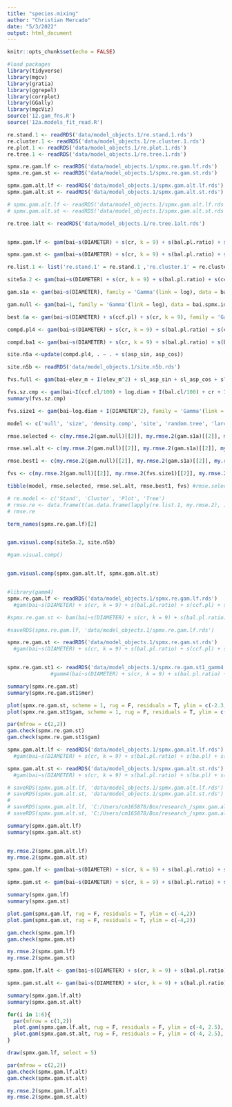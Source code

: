 ```yaml
---
title: "species.mixing"
author: "Christian Mercado"
date: "5/3/2022"
output: html_document
---
```


```r
knitr::opts_chunk$set(echo = FALSE)

#load packages
library(tidyverse)
library(mgcv)
library(gratia)
library(ggrepel)
library(corrplot)
library(GGally)
library(mgcViz)
source('12.gam_fns.R')
source('12a.models_fit_read.R')

```

```r
re.stand.1 <- readRDS('data/model_objects.1/re.stand.1.rds')
re.cluster.1 <- readRDS('data/model_objects.1/re.cluster.1.rds')
re.plot.1 <- readRDS('data/model_objects.1/re.plot.1.rds')
re.tree.1 <- readRDS('data/model_objects.1/re.tree.1.rds')

spmx.re.gam.lf <- readRDS('data/model_objects.1/spmx.re.gam.lf.rds')
spmx.re.gam.st <- readRDS('data/model_objects.1/spmx.re.gam.st.rds')

spmx.gam.alt.lf <- readRDS('data/model_objects.1/spmx.gam.alt.lf.rds')
spmx.gam.alt.st <- readRDS('data/model_objects.1/spmx.gam.alt.st.rds')

# spmx.gam.alt.lf <- readRDS('data/model_objects.1/spmx.gam.alt.lf.rds')
# spmx.gam.alt.st <- readRDS('data/model_objects.1/spmx.gam.alt.st.rds')

re.tree.1alt <- readRDS('data/model_objects.1/re.tree.1alt.rds')


spmx.gam.lf <- gam(bai~s(DIAMETER) + s(cr, k = 9) + s(bal.pl.ratio) + s(ccf.pl) + s(asp_sin, asp_cos) + s(slope_pct) + s(larch.ba.fraction.pl), family = 'Gamma'(link = log), data = bai.spmx.ids, method = 'ML', control = list(nthreads = 3))

spmx.gam.st <- gam(bai~s(DIAMETER) + s(cr, k = 9) + s(bal.pl.ratio) + s(ccf.pl) + s(asp_sin, asp_cos) + s(slope_pct) + s(shade.tol.pl), family = 'Gamma'(link = log), data = bai.spmx.ids, method = 'ML', control = list(nthreads = 3))

re.list.1 <- list('re.stand.1' = re.stand.1 ,'re.cluster.1' = re.cluster.1, 're.plot.1' = re.plot.1, 're.tree.1' = re.tree.1)

site5a.2 <- gam(bai~s(DIAMETER) + s(cr, k = 9) + s(bal.pl.ratio) + s(ccf.pl) + s(asp_sin, asp_cos) + s(slope_pct), family = 'Gamma'(link = log), data = bai.spmx.ids, method = 'ML')

gam.s1a <- gam(bai~s(DIAMETER), family = 'Gamma'(link = log), data = bai.spmx.ids, method = 'ML') 

gam.null <- gam(bai~1, family = 'Gamma'(link = log), data = bai.spmx.ids, method = 'ML')

best.6a <- gam(bai~s(DIAMETER) + s(ccf.pl) + s(cr, k = 9), family = 'Gamma'(link = log), data = bai.spmx.ids, method = 'ML')

compd.pl4 <- gam(bai~s(DIAMETER) + s(cr, k = 9) + s(bal.pl.ratio) + s(ccf.pl), family = 'Gamma'(link = log), data = bai.spmx.ids, method = 'ML')

compd.ba1 <- gam(bai~s(DIAMETER) + s(cr, k = 9) + s(bal.pl.ratio) + s(ba.pl), family = 'Gamma'(link = log), data = bai.spmx.ids, method = 'ML')

site.n5a <-update(compd.pl4, . ~ . + s(asp_sin, asp_cos))

site.n5b <- readRDS('data/model_objects.1/site.n5b.rds')

fvs.full <- gam(bai~elev_m + I(elev_m^2) + sl_asp_sin + sl_asp_cos + slope_pct + I(slope_pct^2) + I(ccf.cl/100) + log.diam + I(bal.cl/100) + cr + I(cr^2) + I(DIAMETER^2) + I(bal.cl/(100*log(DIAMETER+1))) + factor(habclass), data = bai.spmx.ids, family = 'Gamma'(link = log), method = 'ML')

fvs.sz.cmp <- gam(bai~I(ccf.cl/100) + log.diam + I(bal.cl/100) + cr + I(cr^2) + I(DIAMETER^2) + I(bal.cl/(100*log(DIAMETER+1))) + factor(habclass), data = bai.spmx.ids, family = 'Gamma'(link = log), method = 'ML')
summary(fvs.sz.cmp)

fvs.size1 <- gam(bai~log.diam + I(DIAMETER^2), family = 'Gamma'(link = log), data = bai.spmx.ids, method = 'ML')


```

```r


model <- c('null', 'size', 'density.comp', 'site', 'random.tree', 'larch_fraction.random.tree', 'shade.tol.random.tree')

rmse.selected <- c(my.rmse.2(gam.null)[[2]], my.rmse.2(gam.s1a)[[2]], my.rmse.2(compd.pl4)[[2]], my.rmse.2(site5a.2)[[2]], my.rmse.2(re.tree.1)[[2]], my.rmse.2(spmx.re.gam.lf)[[2]], my.rmse.2(spmx.re.gam.st)[[2]])

rmse.sel.alt <- c(my.rmse.2(gam.null)[[2]], my.rmse.2(gam.s1a)[[2]], my.rmse.2(compd.ba1)[[2]], my.rmse.2(site.n5b)[[2]], my.rmse.2(re.tree.1alt)[[2]], my.rmse.2(spmx.gam.alt.lf)[[2]], my.rmse.2(spmx.gam.alt.st)[[2]])

rmse.best1 <- c(my.rmse.2(gam.null)[[2]], my.rmse.2(gam.s1a)[[2]], my.rmse.2(best.6a)[[2]], my.rmse.2(site.n5a)[[2]], NA, NA, NA)

fvs <- c(my.rmse.2(gam.null)[[2]], my.rmse.2(fvs.size1)[[2]], my.rmse.2(fvs.sz.cmp)[[2]], my.rmse.2(fvs.full)[[2]], NA, NA, NA)

tibble(model, rmse.selected, rmse.sel.alt, rmse.best1, fvs) #rmse.selected.old

# re.model <- c('Stand', 'Cluster', 'Plot', 'Tree')
# rmse.re <- data.frame(t(as.data.frame(lapply(re.list.1, my.rmse.2), )[2,]))
# rmse.re

```

```r

term_names(spmx.re.gam.lf)[2]


gam.visual.comp(site5a.2, site.n5b)

#gam.visual.comp()


gam.visual.comp(spmx.gam.alt.lf, spmx.gam.alt.st)



```



```r
#library(gamm4)
spmx.re.gam.lf <- readRDS('data/model_objects.1/spmx.re.gam.lf.rds')
  #gam(bai~s(DIAMETER) + s(cr, k = 9) + s(bal.pl.ratio) + s(ccf.pl) + s(asp_sin, asp_cos) + s(slope_pct) + s(unique.tree.f, bs = 're') + s(larch.ba.fraction.pl), family = 'Gamma'(link = log), data = bai.spmx.ids, method = 'ML', control = list(nthreads = 5))

#spmx.re.gam.st <- bam(bai~s(DIAMETER) + s(cr, k = 9) + s(bal.pl.ratio) + s(ccf.pl) + s(asp_sin, asp_cos) + s(slope_pct) + s(unique.tree.f, bs = 're') + s(shade.tol.pl), family = 'Gamma'(link = log), data = bai.spmx.ids, method = 'ML', control = list(nthreads = 5))

#saveRDS(spmx.re.gam.lf, 'data/model_objects.1/spmx.re.gam.lf.rds')

spmx.re.gam.st <- readRDS('data/model_objects.1/spmx.re.gam.st.rds')
  #gam(bai~s(DIAMETER) + s(cr, k = 9) + s(bal.pl.ratio) + s(ccf.pl) + s(asp_sin, asp_cos) + s(slope_pct) + s(unique.tree.f, bs = 're') + s(shade.tol.pl), family = 'Gamma'(link = log), data = bai.spmx.ids, method = 'ML', control = list(nthreads = 4))


spmx.re.gam.st1 <- readRDS('data/model_objects.1/spmx.re.gam.st1_gamm4.rds')
              #gamm4(bai~s(DIAMETER) + s(cr, k = 9) + s(bal.pl.ratio) + s(ccf.pl) + s(asp_sin, asp_cos) + s(slope_pct) +  + s(shade.tol.pl), family = 'Gamma'(link = log), data = bai.spmx.ids, REML = F, random = ~(1|unique.tree.f)))

summary(spmx.re.gam.st)
summary(spmx.re.gam.st1$mer)

plot(spmx.re.gam.st, scheme = 1, rug = F, residuals = T, ylim = c(-2.3, 2.5))
plot(spmx.re.gam.st1$gam, scheme = 1, rug = F, residuals = T, ylim = c(-2.3, 2.5))

par(mfrow = c(2,2))
gam.check(spmx.re.gam.st)
gam.check(spmx.re.gam.st1$gam)
```

```r


spmx.gam.alt.lf <- readRDS('data/model_objects.1/spmx.gam.alt.lf.rds')
  #gam(bai~s(DIAMETER) + s(cr, k = 9) + s(bal.pl.ratio) + s(ba.pl) + s(asp_sin, asp_cos) + s(unique.tree.f, bs = 're') + s(larch.ba.fraction.pl), family = 'Gamma'(link = log), data = bai.spmx.ids, method = 'ML', control = list(nthreads = 3))

spmx.gam.alt.st <- readRDS('data/model_objects.1/spmx.gam.alt.st.rds')
  #gam(bai~s(DIAMETER) + s(cr, k = 9) + s(bal.pl.ratio) + s(ba.pl) + s(asp_sin, asp_cos) + s(unique.tree.f, bs = 're') + s(shade.tol.pl), family = 'Gamma'(link = log), data = bai.spmx.ids, method = 'ML', control = list(nthreads = 3))

# saveRDS(spmx.gam.alt.lf, 'data/model_objects.1/spmx.gam.alt.lf.rds')
# saveRDS(spmx.gam.alt.st, 'data/model_objects.1/spmx.gam.alt.st.rds')
# 
# saveRDS(spmx.gam.alt.lf, 'C:/Users/cm165878/Box/research_/spmx.gam.alt.lf.rds')
# saveRDS(spmx.gam.alt.st, 'C:/Users/cm165878/Box/research_/spmx.gam.alt.st.rds')

summary(spmx.gam.alt.lf)
summary(spmx.gam.alt.st)


my.rmse.2(spmx.gam.alt.lf)
my.rmse.2(spmx.gam.alt.st)
```


```r


spmx.gam.lf <- gam(bai~s(DIAMETER) + s(cr, k = 9) + s(bal.pl.ratio) + s(ccf.pl) + s(asp_sin, asp_cos) + s(slope_pct) + s(larch.ba.fraction.pl), family = 'Gamma'(link = log), data = bai.spmx.ids, method = 'ML', control = list(nthreads = 3))

spmx.gam.st <- gam(bai~s(DIAMETER) + s(cr, k = 9) + s(bal.pl.ratio) + s(ccf.pl) + s(asp_sin, asp_cos) + s(slope_pct) + s(shade.tol.pl), family = 'Gamma'(link = log), data = bai.spmx.ids, method = 'ML', control = list(nthreads = 3))

summary(spmx.gam.lf)
summary(spmx.gam.st)

plot.gam(spmx.gam.lf, rug = F, residuals = T, ylim = c(-4,2))
plot.gam(spmx.gam.st, rug = F, residuals = T, ylim = c(-4,2))

gam.check(spmx.gam.lf)
gam.check(spmx.gam.st)

my.rmse.2(spmx.gam.lf)
my.rmse.2(spmx.gam.st)
```

```r

spmx.gam.lf.alt <- gam(bai~s(DIAMETER) + s(cr, k = 9) + s(bal.pl.ratio) + s(ba.pl) + s(asp_sin, asp_cos) + s(larch.ba.fraction.pl), family = 'Gamma'(link = log), data = bai.spmx.ids, method = 'ML', control = list(nthreads = 3))

spmx.gam.st.alt <- gam(bai~s(DIAMETER) + s(cr, k = 9) + s(bal.pl.ratio) + s(ba.pl) + s(asp_sin, asp_cos) + s(shade.tol.pl), family = 'Gamma'(link = log), data = bai.spmx.ids, method = 'ML', control = list(nthreads = 3))

summary(spmx.gam.lf.alt)
summary(spmx.gam.st.alt)

for(i in 1:6){
  par(mfrow = c(1,2))
  plot.gam(spmx.gam.lf.alt, rug = F, residuals = F, ylim = c(-4, 2.5), scheme = 1, select = i, main = 'larch fraction')
  plot.gam(spmx.gam.st.alt, rug = F, residuals = F, ylim = c(-4, 2.5), scheme = 1, select = i, main = 'shade tol.')
}

draw(spmx.gam.lf, select = 5)

par(mfrow = c(2,2))
gam.check(spmx.gam.lf.alt)
gam.check(spmx.gam.st.alt)

my.rmse.2(spmx.gam.lf.alt)
my.rmse.2(spmx.gam.st.alt)



```





